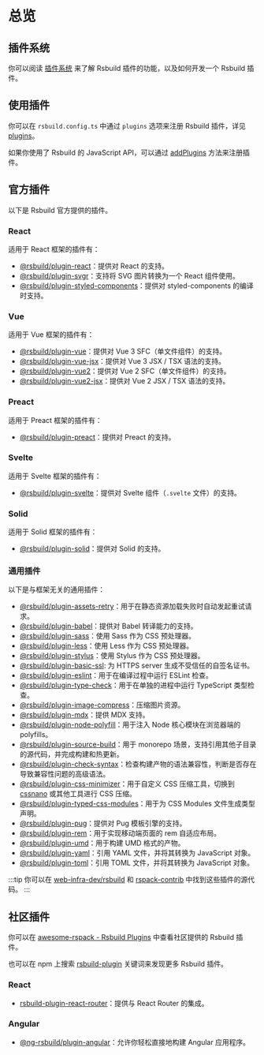 # 总览

## 插件系统

你可以阅读 [插件系统](/plugins/dev/index) 来了解 Rsbuild 插件的功能，以及如何开发一个 Rsbuild 插件。

## 使用插件

你可以在 `rsbuild.config.ts` 中通过 `plugins` 选项来注册 Rsbuild 插件，详见 [plugins](/config/plugins)。

如果你使用了 Rsbuild 的 JavaScript API，可以通过 [addPlugins](/api/javascript-api/instance#rsbuildaddplugins) 方法来注册插件。

## 官方插件

以下是 Rsbuild 官方提供的插件。

### React

适用于 React 框架的插件有：

- [@rsbuild/plugin-react](/plugins/list/plugin-react)：提供对 React 的支持。
- [@rsbuild/plugin-svgr](/plugins/list/plugin-svgr)：支持将 SVG 图片转换为一个 React 组件使用。
- [@rsbuild/plugin-styled-components](https://github.com/rsbuild-contrib/rsbuild-plugin-styled-components)：提供对 styled-components 的编译时支持。

### Vue

适用于 Vue 框架的插件有：

- [@rsbuild/plugin-vue](/plugins/list/plugin-vue)：提供对 Vue 3 SFC（单文件组件）的支持。
- [@rsbuild/plugin-vue-jsx](https://github.com/rspack-contrib/rsbuild-plugin-vue-jsx)：提供对 Vue 3 JSX / TSX 语法的支持。
- [@rsbuild/plugin-vue2](https://github.com/rspack-contrib/rsbuild-plugin-vue2)：提供对 Vue 2 SFC（单文件组件）的支持。
- [@rsbuild/plugin-vue2-jsx](https://github.com/rspack-contrib/rsbuild-plugin-vue2-jsx)：提供对 Vue 2 JSX / TSX 语法的支持。

### Preact

适用于 Preact 框架的插件有：

- [@rsbuild/plugin-preact](/plugins/list/plugin-preact)：提供对 Preact 的支持。

### Svelte

适用于 Svelte 框架的插件有：

- [@rsbuild/plugin-svelte](/plugins/list/plugin-svelte)：提供对 Svelte 组件（`.svelte` 文件）的支持。

### Solid

适用于 Solid 框架的插件有：

- [@rsbuild/plugin-solid](/plugins/list/plugin-solid)：提供对 Solid 的支持。

### 通用插件

以下是与框架无关的通用插件：

- [@rsbuild/plugin-assets-retry](https://github.com/rspack-contrib/rsbuild-plugin-assets-retry)：用于在静态资源加载失败时自动发起重试请求。
- [@rsbuild/plugin-babel](/plugins/list/plugin-babel)：提供对 Babel 转译能力的支持。
- [@rsbuild/plugin-sass](/plugins/list/plugin-sass)：使用 Sass 作为 CSS 预处理器。
- [@rsbuild/plugin-less](/plugins/list/plugin-less)：使用 Less 作为 CSS 预处理器。
- [@rsbuild/plugin-stylus](/plugins/list/plugin-stylus)：使用 Stylus 作为 CSS 预处理器。
- [@rsbuild/plugin-basic-ssl](https://github.com/rspack-contrib/rsbuild-plugin-basic-ssl): 为 HTTPS server 生成不受信任的自签名证书。
- [@rsbuild/plugin-eslint](https://github.com/rspack-contrib/rsbuild-plugin-eslint)：用于在编译过程中运行 ESLint 检查。
- [@rsbuild/plugin-type-check](https://github.com/rspack-contrib/rsbuild-plugin-type-check)：用于在单独的进程中运行 TypeScript 类型检查。
- [@rsbuild/plugin-image-compress](https://github.com/rspack-contrib/rsbuild-plugin-image-compress)：压缩图片资源。
- [@rsbuild/plugin-mdx](https://github.com/rspack-contrib/rsbuild-plugin-mdx)：提供 MDX 支持。
- [@rsbuild/plugin-node-polyfill](https://github.com/rspack-contrib/rsbuild-plugin-node-polyfill)：用于注入 Node 核心模块在浏览器端的 polyfills。
- [@rsbuild/plugin-source-build](https://github.com/rspack-contrib/rsbuild-plugin-source-build)：用于 monorepo 场景，支持引用其他子目录的源代码，并完成构建和热更新。
- [@rsbuild/plugin-check-syntax](https://github.com/rspack-contrib/rsbuild-plugin-check-syntax)：检查构建产物的语法兼容性，判断是否存在导致兼容性问题的高级语法。
- [@rsbuild/plugin-css-minimizer](https://github.com/rspack-contrib/rsbuild-plugin-css-minimizer)：用于自定义 CSS 压缩工具，切换到 [cssnano](https://github.com/cssnano/cssnano) 或其他工具进行 CSS 压缩。
- [@rsbuild/plugin-typed-css-modules](https://github.com/rspack-contrib/rsbuild-plugin-typed-css-modules)：用于为 CSS Modules 文件生成类型声明。
- [@rsbuild/plugin-pug](https://github.com/rspack-contrib/rsbuild-plugin-pug)：提供对 Pug 模板引擎的支持。
- [@rsbuild/plugin-rem](https://github.com/rspack-contrib/rsbuild-plugin-rem)：用于实现移动端页面的 rem 自适应布局。
- [@rsbuild/plugin-umd](https://github.com/rspack-contrib/rsbuild-plugin-umd)：用于构建 UMD 格式的产物。
- [@rsbuild/plugin-yaml](https://github.com/rspack-contrib/rsbuild-plugin-yaml)：引用 YAML 文件，并将其转换为 JavaScript 对象。
- [@rsbuild/plugin-toml](https://github.com/rspack-contrib/rsbuild-plugin-toml)：引用 TOML 文件，并将其转换为 JavaScript 对象。

:::tip
你可以在 [web-infra-dev/rsbuild](https://github.com/web-infra-dev/rsbuild) 和 [rspack-contrib](https://github.com/rspack-contrib) 中找到这些插件的源代码。
:::

## 社区插件

你可以在 [awesome-rspack - Rsbuild Plugins](https://github.com/web-infra-dev/awesome-rspack?tab=readme-ov-file#rsbuild-plugins) 中查看社区提供的 Rsbuild 插件。

也可以在 npm 上搜索 [rsbuild-plugin](https://www.npmjs.com/search?q=rsbuild-plugin&ranking=popularity) 关键词来发现更多 Rsbuild 插件。

### React

- [rsbuild-plugin-react-router](https://github.com/rspack-contrib/rsbuild-plugin-react-router)：提供与 React Router 的集成。

### Angular

- [@ng-rsbuild/plugin-angular](https://github.com/nrwl/angular-rspack)：允许你轻松直接地构建 Angular 应用程序。
